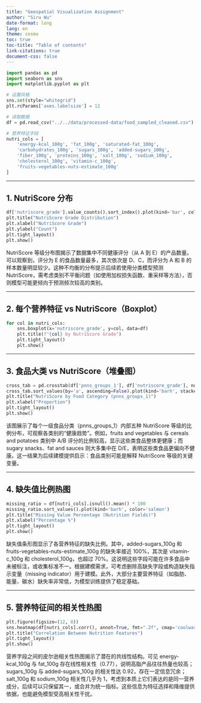 ```yaml
---
title: "Geospatial Visualization Assignment"
author: "Siru Wu"
date-format: long
lang: en
theme: cosmo
toc: true
toc-title: "Table of contents"
link-citations: true
document-css: false
---
```



```python
import pandas as pd
import seaborn as sns
import matplotlib.pyplot as plt

# 设置风格
sns.set(style="whitegrid")
plt.rcParams['axes.labelsize'] = 12

# 读取数据
df = pd.read_csv("../../data/processed-data/food_sampled_cleaned.csv")

# 营养特征字段
nutri_cols = [
    'energy-kcal_100g', 'fat_100g', 'saturated-fat_100g',
    'carbohydrates_100g', 'sugars_100g', 'added-sugars_100g',
    'fiber_100g', 'proteins_100g', 'salt_100g', 'sodium_100g',
    'cholesterol_100g', 'vitamin-c_100g',
    'fruits-vegetables-nuts-estimate_100g'
]
```

---

## 1. NutriScore 分布

```python
df['nutriscore_grade'].value_counts().sort_index().plot(kind='bar', color='skyblue')
plt.title("NutriScore Grade Distribution")
plt.xlabel("NutriScore Grade")
plt.ylabel("Count")
plt.tight_layout()
plt.show()
```

NutriScore 等级分布图揭示了数据集中不同健康评分（从 A 到 E）的产品数量。可以观察到，评分为 E 的食品数量最多，其次依次是 D、C，而评分为 A 和 B 的样本数量明显较少。这种不均衡的分布提示后续若使用分类模型预测 NutriScore，需考虑类别不平衡问题（如使用加权损失函数、重采样等方法），否则模型可能更倾向于预测频次较高的类别。

---

## 2. 每个营养特征 vs NutriScore（Boxplot）

```python
for col in nutri_cols:
    sns.boxplot(x='nutriscore_grade', y=col, data=df)
    plt.title(f"{col} by NutriScore Grade")
    plt.tight_layout()
    plt.show()
```

---

## 3. 食品大类 vs NutriScore（堆叠图）

```python
cross_tab = pd.crosstab(df['pnns_groups_1'], df['nutriscore_grade'], normalize='index')
cross_tab.sort_values(by='a', ascending=False).plot(kind='barh', stacked=True, colormap='viridis')
plt.title("NutriScore by Food Category (pnns_groups_1)")
plt.xlabel("Proportion")
plt.tight_layout()
plt.show()
```

该图展示了每个一级食品分类（pnns_groups_1）内部五种 NutriScore 等级的比例分布，可观察各类别的“健康趋势”。例如，fruits and vegetables 与 cereals and potatoes 类别中 A/B 评分的比例较高，显示这些类食品整体更健康；而 sugary snacks、fat and sauces 则大多集中在 D/E，表明这些类食品更偏向不健康。这一结果为后续建模提供启示：食品类别可能是解释 NutriScore 等级的关键变量。

---

## 4. 缺失值比例热图

```python
missing_ratio = df[nutri_cols].isnull().mean() * 100
missing_ratio.sort_values().plot(kind='barh', color='salmon')
plt.title("Missing Value Percentage (Nutrition Fields)")
plt.xlabel("Percentage %")
plt.tight_layout()
plt.show()
```

缺失值条形图显示了各营养特征的缺失比例。其中，added-sugars_100g 和 fruits-vegetables-nuts-estimate_100g 的缺失率接近 100%，其次是 vitamin-c_100g 和 cholesterol_100g，也超过 70%。这说明这些字段可能在许多食品中未被标注，或收集标准不一。根据建模需求，可考虑删除高缺失字段或构造缺失指示变量（missing indicator）用于建模。此外，大部分主要营养特征（如脂肪、能量、碳水）缺失率非常低，为模型训练提供了稳定基础。


---

## 5. 营养特征间的相关性热图

```python
plt.figure(figsize=(12, 8))
sns.heatmap(df[nutri_cols].corr(), annot=True, fmt=".2f", cmap='coolwarm')
plt.title("Correlation Between Nutrition Features")
plt.tight_layout()
plt.show()
```

营养字段之间的皮尔逊相关性热图揭示了潜在的共线性结构。可见 energy-kcal_100g 与 fat_100g 存在线性相关性（0.77），说明高脂产品往往热量也较高；sugars_100g 与 added-sugars_100g 的相关性达 0.92，存在一定信息冗余；salt_100g 和 sodium_100g 相关性几乎为 1，考虑到本质上它们表达的是同一营养成分，后续可以只保留其一，或合并为统一指标。这些信息为特征选择和降维提供依据，也能避免模型受高相关性干扰。